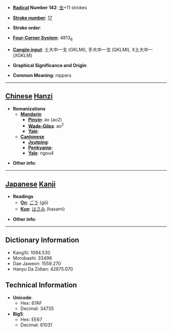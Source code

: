 * '''[[Wiktionary:Chinese radical index| Radical]] Number 142''': [[Wiktionary:Chinese radical index 虫|虫]]+11 strokes

* '''[[Wiktionary:Chinese total strokes index|Stroke number]]''': [[Wiktionary:Chinese total strokes index 17|17]]

* '''Stroke order''': 

* '''[[Wiktionary:Chinese four corner index|Four-Corner System]]''': 4813<sub>6</sub>

* '''[[Wiktionary:Chinese Cangjie index|Cangjie input]]''': 土大中一戈 (GKLMI), 手大中一戈 (QKLMI), X土大中一 (XGKLM)

* '''Graphical Significance and Origin''': 

* '''Common Meaning''': nippers

----

== [[Chinese]] [[Hanzi]] ==

* '''Romanizations'''
** '''[[Mandarin]]'''
*** '''[[Pinyin]]''': áo (ao2)
*** '''[[Wade-Giles]]''': ao<sup>2</sup>
*** '''[[Yale]]''': 
** '''[[Cantonese]]'''
*** '''[[Jyutping]]''':
*** '''[[Penkyamp]]''': 
*** '''[[Yale]]''': ngou4

* '''Other info''': 

----

== [[Japanese]] [[Kanji]] ==

* '''Readings'''
** '''[[On]]''': [[ごう]] (gō)
** '''[[Kun]]''': [[はさみ]] (hasami)

* '''Other info''':  

----

== Dictionary Information ==

* KangXi: 1094.530
* Morobashi: 33496
* Dae Jaweon: 1559.270
* Hanyu Da Zidian: 42875.070

== Technical Information ==

* '''Unicode''':
** Hex: 87AF
** Decimal: 34735
* '''Big5''':
** Hex: EE67
** Decimal: 61031